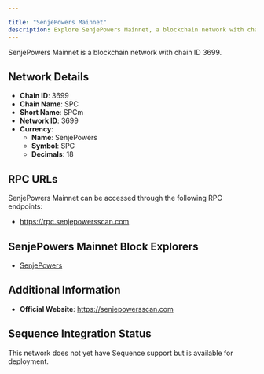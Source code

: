 ```yaml
---

title: "SenjePowers Mainnet"
description: Explore SenjePowers Mainnet, a blockchain network with chain ID 3699. Learn about its native currency, SenjePowers, and how to interact with the network.
---
```




SenjePowers Mainnet is a blockchain network with chain ID 3699.

## Network Details

- **Chain ID**: 3699
- **Chain Name**: SPC
- **Short Name**: SPCm
- **Network ID**: 3699
- **Currency**: 
  - **Name**: SenjePowers
  - **Symbol**: SPC
  - **Decimals**: 18

## RPC URLs

SenjePowers Mainnet can be accessed through the following RPC endpoints:

- https://rpc.senjepowersscan.com

## SenjePowers Mainnet Block Explorers

- [SenjePowers](https://senjepowersscan.com)

## Additional Information

- **Official Website**: https://senjepowersscan.com

## Sequence Integration Status

This network does not yet have Sequence support but is available for deployment.

